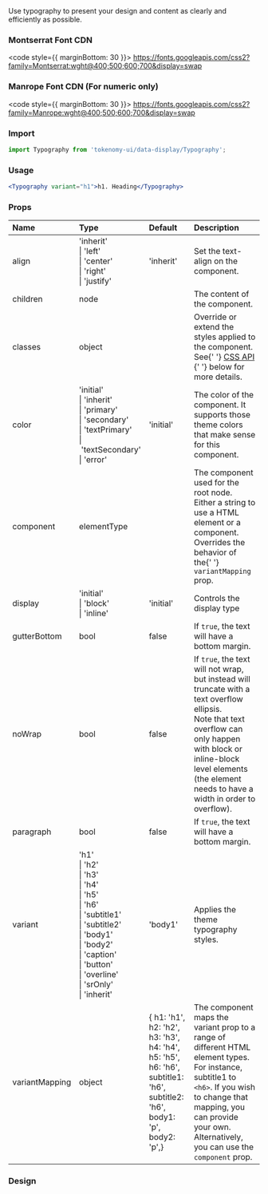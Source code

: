 
<Meta title="Components/Data Display/Typography/README" />

<Title>Typography</Title>
<Subtitle>
  Use typography to present your design and content as clearly and efficiently
  as possible.
</Subtitle>

### Montserrat Font CDN

<code style={{ marginBottom: 30 }}>
  https://fonts.googleapis.com/css2?family=Montserrat:wght@400;500;600;700&display=swap
</code>

### Manrope Font CDN (For numeric only)

<code style={{ marginBottom: 30 }}>
  https://fonts.googleapis.com/css2?family=Manrope:wght@400;500;600;700&display=swap
</code>

### Import

```jsx
import Typography from 'tokenomy-ui/data-display/Typography';
```

### Usage

```jsx
<Typography variant="h1">h1. Heading</Typography>
```

### Props

<table>
  <thead>
    <tr>
      <th align="left">Name</th>
      <th align="left">Type</th>
      <th align="left">Default</th>
      <th align="left">Description</th>
    </tr>
  </thead>
  <tbody>
    <tr>
      <td align="left">
        <span class="prop-name">align</span>
      </td>
      <td align="left">
        <span class="prop-type">
          'inherit'
          <br />
          |&nbsp;'left'
          <br />
          |&nbsp;'center'
          <br />
          |&nbsp;'right'
          <br />
          |&nbsp;'justify'
        </span>
      </td>
      <td align="left">
        <span class="prop-default">'inherit'</span>
      </td>
      <td align="left">Set the text-align on the component.</td>
    </tr>
    <tr>
      <td align="left">
        <span class="prop-name">children</span>
      </td>
      <td align="left">
        <span class="prop-type">node</span>
      </td>
      <td align="left"></td>
      <td align="left">The content of the component.</td>
    </tr>
    <tr>
      <td align="left">
        <span class="prop-name">classes</span>
      </td>
      <td align="left">
        <span class="prop-type">object</span>
      </td>
      <td align="left"></td>
      <td align="left">
        Override or extend the styles applied to the component. See{' '}
        <a href="https://v4.mui.com/api/typography/#css" target="_blank">
          CSS API
        </a>{' '}
        below for more details.
      </td>
    </tr>
    <tr>
      <td align="left">
        <span class="prop-name">color</span>
      </td>
      <td align="left">
        <span class="prop-type">
          'initial'
          <br />
          |&nbsp;'inherit'
          <br />
          |&nbsp;'primary'
          <br />
          |&nbsp;'secondary'
          <br />
          |&nbsp;'textPrimary'
          <br />
          |&nbsp;'textSecondary'
          <br />
          |&nbsp;'error'
        </span>
      </td>
      <td align="left">
        <span class="prop-default">'initial'</span>
      </td>
      <td align="left">
        The color of the component. It supports those theme colors that make
        sense for this component.
      </td>
    </tr>
    <tr>
      <td align="left">
        <span class="prop-name">component</span>
      </td>
      <td align="left">
        <span class="prop-type">elementType</span>
      </td>
      <td align="left"></td>
      <td align="left">
        The component used for the root node. Either a string to use a HTML
        element or a component. Overrides the behavior of the{' '}
        <code>variantMapping</code> prop.
      </td>
    </tr>
    <tr>
      <td align="left">
        <span class="prop-name">display</span>
      </td>
      <td align="left">
        <span class="prop-type">
          'initial'
          <br />
          |&nbsp;'block'
          <br />
          |&nbsp;'inline'
        </span>
      </td>
      <td align="left">
        <span class="prop-default">'initial'</span>
      </td>
      <td align="left">Controls the display type</td>
    </tr>
    <tr>
      <td align="left">
        <span class="prop-name">gutterBottom</span>
      </td>
      <td align="left">
        <span class="prop-type">bool</span>
      </td>
      <td align="left">
        <span class="prop-default">false</span>
      </td>
      <td align="left">
        If <code>true</code>, the text will have a bottom margin.
      </td>
    </tr>
    <tr>
      <td align="left">
        <span class="prop-name">noWrap</span>
      </td>
      <td align="left">
        <span class="prop-type">bool</span>
      </td>
      <td align="left">
        <span class="prop-default">false</span>
      </td>
      <td align="left">
        If <code>true</code>, the text will not wrap, but instead will truncate
        with a text overflow ellipsis.
        <br />
        Note that text overflow can only happen with block or inline-block level
        elements (the element needs to have a width in order to overflow).
      </td>
    </tr>
    <tr>
      <td align="left">
        <span class="prop-name">paragraph</span>
      </td>
      <td align="left">
        <span class="prop-type">bool</span>
      </td>
      <td align="left">
        <span class="prop-default">false</span>
      </td>
      <td align="left">
        If <code>true</code>, the text will have a bottom margin.
      </td>
    </tr>
    <tr>
      <td align="left">
        <span class="prop-name">variant</span>
      </td>
      <td align="left">
        <span class="prop-type">
          'h1'
          <br />
          |&nbsp;'h2'
          <br />
          |&nbsp;'h3'
          <br />
          |&nbsp;'h4'
          <br />
          |&nbsp;'h5'
          <br />
          |&nbsp;'h6'
          <br />
          |&nbsp;'subtitle1'
          <br />
          |&nbsp;'subtitle2'
          <br />
          |&nbsp;'body1'
          <br />
          |&nbsp;'body2'
          <br />
          |&nbsp;'caption'
          <br />
          |&nbsp;'button'
          <br />
          |&nbsp;'overline'
          <br />
          |&nbsp;'srOnly'
          <br />
          |&nbsp;'inherit'
        </span>
      </td>
      <td align="left">
        <span class="prop-default">'body1'</span>
      </td>
      <td align="left">Applies the theme typography styles.</td>
    </tr>
    <tr>
      <td align="left">
        <span class="prop-name">variantMapping</span>
      </td>
      <td align="left">
        <span class="prop-type">object</span>
      </td>
      <td align="left">
        <span class="prop-default">
          &#123; h1: 'h1', h2: 'h2', h3: 'h3', h4: 'h4', h5: 'h5', h6: 'h6',
          subtitle1: 'h6', subtitle2: 'h6', body1: 'p', body2: 'p',&#125;
        </span>
      </td>
      <td align="left">
        The component maps the variant prop to a range of different HTML element
        types. For instance, subtitle1 to <code>&lt;h6&gt;</code>. If you wish
        to change that mapping, you can provide your own. Alternatively, you can
        use the <code>component</code> prop.
      </td>
    </tr>
  </tbody>
</table>

### Design

<Figma
  url="https://www.figma.com/file/XaZi4D6q7m3HIdxxx2zTCc/TKN-2498-Design-component-library-for-Web?node-id=140%3A2101&t=Bu7yPrQPyDr5eopY-0"
  height="50%"
  defaultCollapsed
/>
